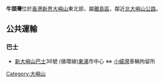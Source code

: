 {{multiple issues| {{Expand|time=2018-02-23T13:11:10+00:00}} {{Unreferenced|time=2018-02-23T13:11:10+00:00}} }}
'''牛頭灣'''位於[[香港|香港]][[新界|新界]][[大嶼山|大嶼山]]東北部，屬[[離島區|離島區]]，鄰近[[北大嶼山公路|北大嶼山公路]]。

==公共運輸==
===巴士===
* [[新大嶼山巴士|新大嶼山巴士]]36號 (循環線)[[東涌_(香港)|東涌]]市中心 <=> [[小蠔灣|小蠔灣]]車輛拘留所 


{{HK-geo-stub}}
{{香港已消失海灣}}
[[Category:大嶼山|Category:大嶼山]]